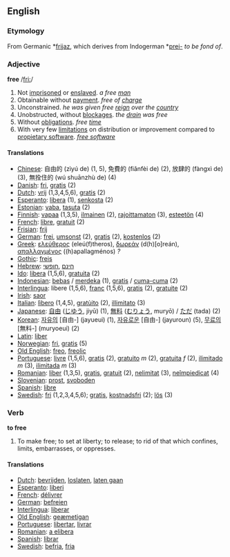 == English ==

=== Etymology ===

From Germanic *[[frijaz]], which derives from Indogerman *[[prei-]] ''to be fond of''.

=== Adjective ===
'''free'''
/[[Pronunciation guide|fri:]]/

# Not [[imprisoned]] or [[enslaved]]. ''a free [[man]]''
# Obtainable without [[payment]]. ''free of [[charge]]''
# Unconstrained. ''he was given free [[reign]] over the [[country]]''
# Unobstructed, without [[blockage|blockages]]. ''the [[drain]] was free''
# Without [[obligation]]s. ''free [[time]]''
# With very few [[limitations]] on distribution or improvement compared to [[propietary software]].  ''[http://www.gnu.org/philosophy/free-software-for-freedom.html free software]''

==== Translations ====

*[[Chinese]]: 自由的 (zìyú de) (1, 5), 免費的 (fiǎnfèi de) (2), 放肆的 (fàngxì de) (3), 無拴住的 (wú shuānzhù de) (4)
*[[Danish]]: [[fri]], [[gratis]] (2)
*[[Dutch]]: [[vrij]] (1,3,4,5,6), [[gratis]] (2)
*[[Esperanto]]: [[libera]] (1), [[senkosta]] (2)
*[[Estonian]]: [[vaba]], [[tasuta]] (2)
*[[Finnish]]: [[vapaa]] (1,3,5), [[ilmainen]] (2), [[rajoittamaton]] (3), [[esteetön]] (4)
*[[French]]: [[libre]], [[gratuit]] (2)
*[[Frisian]]: [[frij]]
*[[German]]: [[frei]], [[umsonst]] (2), [[gratis]] (2), [[kostenlos]] (2)
*[[Greek]]: [[ελεύθερος]] (ele&uacute;(f)theros), [[δωρεάν]] (d(h)[o]re&aacute;n), [[απαλλαγμένος]] ((h)apallagm&eacute;nos) ''?''
*[[Gothic]]: [[freis]]
*[[Hebrew]]: [[חינם]] ,[[חופשי]] 
*[[Ido]]: [[libera]] (1,5,6), [[gratuita]] (2)
*[[Indonesian]]: [[bebas]] / [[merdeka]] (1), [[gratis]] / [[cuma-cuma]] (2)
*[[Interlingua]]: libere (1,5,6), [[franc]] (1,5,6), [[gratis]] (2), [[gratuite]] (2)
*[[Irish]]: [[saor]]
*[[Italian]]: [[lìbero]] (1,4,5), [[gratùito]] (2), [[illimitato]] (3)
*[[Japanese]]: [[自由]] ([[じゆう]], jiyū) (1), [[無料]] ([[むりょう]], muryō) / [[ただ]] (tada) (2)
*[[Korean]]: [[자유의]] [自由-] (jayueui) (1), [[자유로운]] [自由-] (jayuroun) (5), [[무료의]] [無料-] (muryoeui) (2)
*[[Latin]]: [[liber]]
*[[Norwegian]]: [[fri]], [[gratis]] (5)
*[[Old English]]: [[freo]], [[freolic]]
*[[Portuguese]]: [[livre]] (1,5,6), [[gratis]] (2), [[gratuito]] ''m'' (2), [[gratuita]] ''f'' (2), [[ilimitado]] ''m'' (3), [[ilimitada]] ''m'' (3)
*[[Romanian]]: [[liber]] (1,3,5), [[gratis]], [[gratuit]] (2), [[nelimitat]] (3), [[neîmpiedicat]] (4) 
*[[Slovenian]]: [[prost]], [[svoboden]]
*[[Spanish]]: [[libre]]
*[[Swedish]]: [[fri]] (1,2,3,4,5,6); [[gratis]], [[kostnadsfri]] (2); [[lös]] (3)

=== Verb ===

'''to free'''
# To make free; to set at liberty; to release; to rid of that which confines, limits, embarrasses, or oppresses.

==== Translations ====

*[[Dutch]]: [[bevrijden]], [[loslaten]], [[laten gaan]]
*[[Esperanto]]: [[liberi]]
*[[French]]: [[délivrer]]
*[[German]]: [[befreien]]
*[[Interlingua]]: [[liberar]]
*[[Old English]]: [[geæmetigan]]
*[[Portuguese]]: [[libertar]], [[livrar]]
*[[Romanian]]: [[a elibera]]
*[[Spanish]]: [[librar]]
*[[Swedish]]: [[befria]], [[fria]]